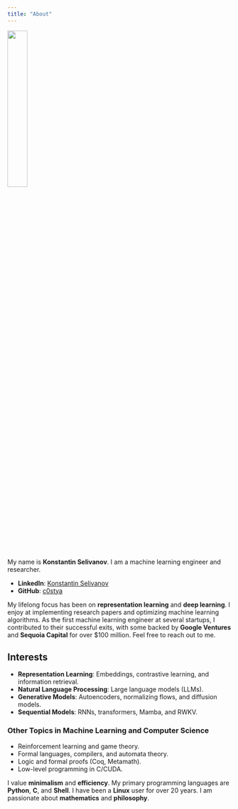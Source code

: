 ```yaml
---
title: "About"
---
```


![](avatar.jpg){width="30%"}

My name is **Konstantin Selivanov**. I am a machine learning engineer and researcher.

- **LinkedIn**: [Konstantin Selivanov](https://www.linkedin.com/in/selivanov/)
- **GitHub**: [c0stya](https://github.com/c0stya)

My lifelong focus has been on **representation learning** and **deep learning**. I enjoy at implementing research papers and optimizing machine learning algorithms. As the first machine learning engineer at several startups, I contributed to their successful exits, with some backed by **Google Ventures** and **Sequoia Capital** for over \$100 million. Feel free to reach out to me.

## Interests

- **Representation Learning**: Embeddings, contrastive learning, and information retrieval.
- **Natural Language Processing**: Large language models (LLMs).
- **Generative Models**: Autoencoders, normalizing flows, and diffusion models.
- **Sequential Models**: RNNs, transformers, Mamba, and RWKV.

### Other Topics in Machine Learning and Computer Science

- Reinforcement learning and game theory.
- Formal languages, compilers, and automata theory.
- Logic and formal proofs (Coq, Metamath).
- Low-level programming in C/CUDA.

I value **minimalism** and **efficiency**. My primary programming languages are **Python**, **C**, and **Shell**. I have been a **Linux** user for over 20 years. I am passionate about **mathematics** and **philosophy**.
